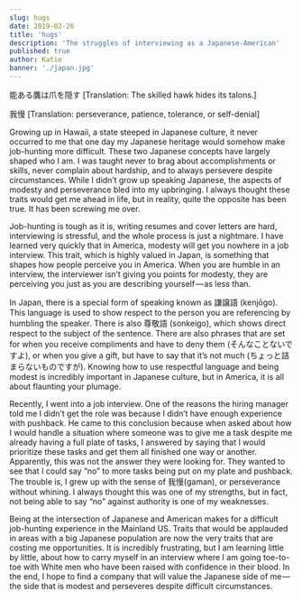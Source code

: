 ```yaml
---
slug: hugs
date: 2019-02-26
title: 'hugs'
description: 'The struggles of interviewing as a Japanese-American'
published: true
author: Katie
banner: './japan.jpg'
---
```


能ある鷹は爪を隠す [Translation: The skilled hawk hides its talons.]

我慢 [Translation: perseverance, patience, tolerance, or self-denial]

Growing up in Hawaii, a state steeped in Japanese culture, it never occurred to me that one day my Japanese heritage would somehow make job-hunting more difficult. These two Japanese concepts have largely shaped who I am. I was taught never to brag about accomplishments or skills, never complain about hardship, and to always persevere despite circumstances. While I didn’t grow up speaking Japanese, the aspects of modesty and perseverance bled into my upbringing. I always thought these traits would get me ahead in life, but in reality, quite the opposite has been true. It has been screwing me over.

Job-hunting is tough as it is, writing resumes and cover letters are hard, interviewing is stressful, and the whole process is just a nightmare. I have learned very quickly that in America, modesty will get you nowhere in a job interview. This trait, which is highly valued in Japan, is something that shapes how people perceive you in America. When you are humble in an interview, the interviewer isn’t giving you points for modesty, they are perceiving you just as you are describing yourself — as less than.

In Japan, there is a special form of speaking known as 謙譲語 (kenjōgo). This language is used to show respect to the person you are referencing by humbling the speaker. There is also 尊敬語 (sonkeigo), which shows direct respect to the subject of the sentence. There are also phrases that are set for when you receive compliments and have to deny them (そんなことないですよ), or when you give a gift, but have to say that it’s not much (ちょっと詰まらないものですが). Knowing how to use respectful language and being modest is incredibly important in Japanese culture, but in America, it is all about flaunting your plumage.

Recently, I went into a job interview. One of the reasons the hiring manager told me I didn’t get the role was because I didn’t have enough experience with pushback. He came to this conclusion because when asked about how I would handle a situation where someone was to give me a task despite me already having a full plate of tasks, I answered by saying that I would prioritize these tasks and get them all finished one way or another. Apparently, this was not the answer they were looking for. They wanted to see that I could say “no” to more tasks being put on my plate and pushback. The trouble is, I grew up with the sense of 我慢(gaman), or perseverance without whining. I always thought this was one of my strengths, but in fact, not being able to say “no” against authority is one of my weaknesses.

Being at the intersection of Japanese and American makes for a difficult job-hunting experience in the Mainland US. Traits that would be applauded in areas with a big Japanese population are now the very traits that are costing me opportunities. It is incredibly frustrating, but I am learning little by little, about how to carry myself in an interview where I am going toe-to-toe with White men who have been raised with confidence in their blood. In the end, I hope to find a company that will value the Japanese side of me — the side that is modest and perseveres despite difficult circumstances.